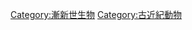 {{Commonscat|Oligocene animals}}

[[Category:漸新世生物|Category:漸新世生物]]
[[Category:古近紀動物|Category:古近紀動物]]